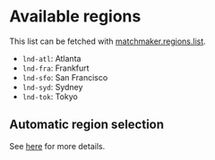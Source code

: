 # Available regions

<Info>This list can be fetched with [matchmaker.regions.list](/docs/matchmaker/api/get-regions).</Info>

- `lnd-atl`: Atlanta
- `lnd-fra`: Frankfurt
- `lnd-sfo`: San Francisco
- `lnd-syd`: Sydney
- `lnd-tok`: Tokyo

## Automatic region selection

See [here](/docs/matchmaker/concepts/auto-region-selection) for more details.
